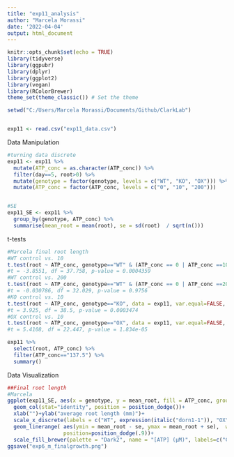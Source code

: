 ```yaml
---
title: "exp11_analysis"
author: "Marcela Morassi"
date: '2022-04-04'
output: html_document
---
```


```r
knitr::opts_chunk$set(echo = TRUE)
library(tidyverse)
library(ggpubr)
library(dplyr)
library(ggplot2)
library(vegan)
library(RColorBrewer)
theme_set(theme_classic()) # Set the theme

setwd("C:/Users/Marcela Morassi/Documents/Github/ClarkLab")


exp11 <- read.csv("exp11_data.csv")
```

Data Manipulation
```r
#turning data discrete
exp11 <- exp11 %>% 
  mutate(ATP_conc = as.character(ATP_conc)) %>% 
  filter(day==5, root>0) %>% 
  mutate(genotype = factor(genotype, levels = c("WT", "KO", "OX"))) %>% 
  mutate(ATP_conc = factor(ATP_conc, levels = c("0", "10", "200")))


#SE
exp11_SE <- exp11 %>% 
  group_by(genotype, ATP_conc) %>% 
  summarise(mean_root = mean(root), se = sd(root)  / sqrt(n()))
```

t-tests
```r
#Marcela final root length
#WT control vs. 10
t.test(root ~ ATP_conc, genotype=="WT" & (ATP_conc == 0 | ATP_conc ==10), data = exp11, var.equal=FALSE, conf.level=0.95)
#t = -3.8551, df = 37.758, p-value = 0.0004359
#WT control vs. 200
t.test(root ~ ATP_conc, genotype=="WT" & (ATP_conc == 0 | ATP_conc ==200), data = exp11, var.equal=FALSE, conf.level=0.95)
#t = -0.030786, df = 32.029, p-value = 0.9756
#KO control vs. 10
t.test(root ~ ATP_conc, genotype=="KO", data = exp11, var.equal=FALSE, conf.level=0.95)
#t = 3.925, df = 38.5, p-value = 0.0003474
#OX control vs. 10
t.test(root ~ ATP_conc, genotype=="OX", data = exp11, var.equal=FALSE, conf.level=0.95)
#t = 5.4108, df = 22.447, p-value = 1.834e-05

exp11 %>% 
  select(root, ATP_conc) %>% 
  filter(ATP_conc=="137.5") %>% 
  summary()


```

Data Visualization
```r


##Final root length
#Marcela
ggplot(exp11_SE, aes(x = genotype, y = mean_root, fill = ATP_conc, group = factor (ATP_conc)), col=palette) +
  geom_col(stat="identity", position = position_dodge())+
  xlab("")+ylab("average root length (mm)")+
  scale_x_discrete(labels = c("WT", expression(italic("dorn1-1")), "OX"))+
  geom_linerange( aes(ymin = mean_root - se, ymax = mean_root + se),  width=.2,
                  position=position_dodge(.9))+
  scale_fill_brewer(palette = "Dark2", name = "[ATP] (µM)", labels=c("Control", "10", "200"))
ggsave("exp6_m_finalgrowth.png")
```


